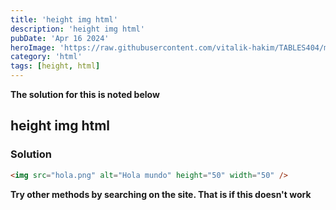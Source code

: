 ```yaml
---
title: 'height img html'
description: 'height img html'
pubDate: 'Apr 16 2024'
heroImage: 'https://raw.githubusercontent.com/vitalik-hakim/TABLES404/main/error_b/HTML.png'
category: 'html'
tags: [height, html]
---
```


**The solution for this is noted below**

## height img html

### Solution

```html
<img src="hola.png" alt="Hola mundo" height="50" width="50" />
```

**Try other methods by searching on the site. That is if this doesn't work**

